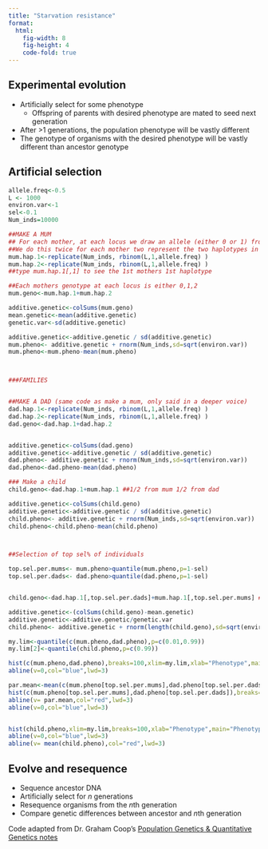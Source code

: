```yaml
---
title: "Starvation resistance"
format:
  html:
    fig-width: 8
    fig-height: 4
    code-fold: true
---
```


## Experimental evolution

- Artificially select for some phenotype
  - Offspring of parents with desired phenotype are mated to seed next generation
- After >1 generations, the population phenotype will be vastly different
- The genotype of organisms with the desired phenotype will be vastly different than ancestor genotype

## Artificial selection

```r
allele.freq<-0.5   
L <- 1000
environ.var<-1
sel<-0.1
Num_inds=10000

##MAKE A MUM
## For each mother, at each locus we draw an allele (either 0 or 1) from the population allele frequency. 
##We do this twice for each mother two represent the two haplotypes in the mother 
mum.hap.1<-replicate(Num_inds, rbinom(L,1,allele.freq) )
mum.hap.2<-replicate(Num_inds, rbinom(L,1,allele.freq) )
##type mum.hap.1[,1] to see the 1st mothers 1st haplotype

##Each mothers genotype at each locus is either 0,1,2
mum.geno<-mum.hap.1+mum.hap.2

additive.genetic<-colSums(mum.geno)
mean.genetic<-mean(additive.genetic)
genetic.var<-sd(additive.genetic)

additive.genetic<-additive.genetic / sd(additive.genetic)
mum.pheno<- additive.genetic + rnorm(Num_inds,sd=sqrt(environ.var))
mum.pheno<-mum.pheno-mean(mum.pheno)



###FAMILIES


##MAKE A DAD (same code as make a mum, only said in a deeper voice)
dad.hap.1<-replicate(Num_inds, rbinom(L,1,allele.freq) )
dad.hap.2<-replicate(Num_inds, rbinom(L,1,allele.freq) )
dad.geno<-dad.hap.1+dad.hap.2


additive.genetic<-colSums(dad.geno)
additive.genetic<-additive.genetic / sd(additive.genetic)
dad.pheno<- additive.genetic + rnorm(Num_inds,sd=sqrt(environ.var))
dad.pheno<-dad.pheno-mean(dad.pheno)

### Make a child
child.geno<-dad.hap.1+mum.hap.1 ##1/2 from mum 1/2 from dad

additive.genetic<-colSums(child.geno)
additive.genetic<-additive.genetic / sd(additive.genetic)
child.pheno<- additive.genetic + rnorm(Num_inds,sd=sqrt(environ.var))
child.pheno<-child.pheno-mean(child.pheno)



##Selection of top sel% of individuals

top.sel.per.mums<- mum.pheno>quantile(mum.pheno,p=1-sel) 
top.sel.per.dads<- dad.pheno>quantile(dad.pheno,p=1-sel)


child.geno<-dad.hap.1[,top.sel.per.dads]+mum.hap.1[,top.sel.per.mums] ##1/2 from mum 1/2 from dad

additive.genetic<-(colSums(child.geno)-mean.genetic)
additive.genetic<-additive.genetic/genetic.var
child.pheno<- additive.genetic + rnorm(length(child.geno),sd=sqrt(environ.var))

my.lim<-quantile(c(mum.pheno,dad.pheno),p=c(0.01,0.99))
my.lim[2]<-quantile(child.pheno,p=c(0.99))

hist(c(mum.pheno,dad.pheno),breaks=100,xlim=my.lim,xlab="Phenotype",main=paste("Phenotype distribution before selection"),cex.axis=1.5,cex.lab=1.5,cex.main=1.5); 
abline(v=0,col="blue",lwd=3)

par.mean<-mean(c(mum.pheno[top.sel.per.mums],dad.pheno[top.sel.per.dads]))
hist(c(mum.pheno[top.sel.per.mums],dad.pheno[top.sel.per.dads]),breaks=100,xlim=my.lim,xlab="Phenotype",main="Phenotype distribution after selection",cex.axis=1.5,cex.lab=1.5,cex.main=1.5); 
abline(v= par.mean,col="red",lwd=3)
abline(v=0,col="blue",lwd=3)


hist(child.pheno,xlim=my.lim,breaks=100,xlab="Phenotype",main="Phenotype distribution in the offspring",cex.axis=1.5,cex.lab=1.5,cex.main=1.5); 
abline(v=0,col="blue",lwd=3)
abline(v= mean(child.pheno),col="red",lwd=3)

```

## Evolve and resequence

- Sequence ancestor DNA
- Artificially select for _n_ generations
- Resequence organisms from the *n*th generation
- Compare genetic differences between ancestor and *n*th generation

::: footer
Code adapted from Dr. Graham Coop's [Population Genetics & Quantitative Genetics notes](https://github.com/cooplab/popgen-notes)
:::


